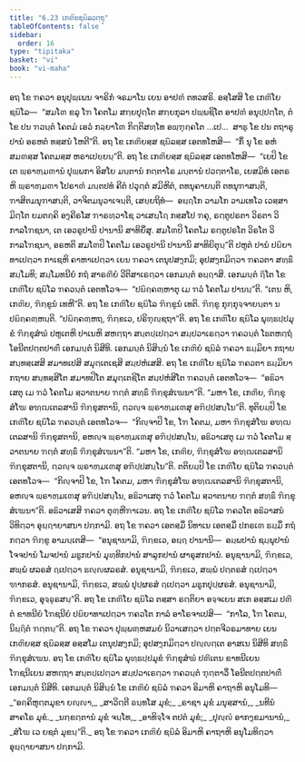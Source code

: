 ```yaml
---
title: "6.23 ເກຓິຍຊຏິລວຕ຺ຖຸ"
tableOfContents: false
sidebar:
  order: 16
type: "tipitaka"
basket: "vi"
book: "vi-maha"
---
```



<DynamicBreadcrumb />

<Division number="300" book="vi-maha">

<Paragraph number="1353" book="vi-maha">
ອຖ ໂຂ ຠຄວາ ອນຸປຸພ຺ເພນ ຈາຣິກໍ ຈຣມາໂນ ເຍນ ອາປຓໍ ຕທວສຣິ. ອສ຺ໂສສິ ໂຂ ເກຓິໂຍ ຊຏິໂລ—  “ສມໂຓ ຂລຸ ໂຠ ໂຄຕໂມ ສກ຺ຍປຸຕ຺ໂຕ ສກ຺ຍກຸລາ ປພ຺ພຊິໂຕ ອາປຓໍ ອນຸປ຺ປຕ຺ໂຕ, ຕໍ ໂຂ ປນ ຠວນ຺ຕໍ ໂຄຕມໍ ເອວໍ ກລ຺ຍາໂຓ ກິຕ຺ຕິສທ຺ໂທ ອພ຺ຠຸຄ຺ຄໂຕ …ເປ…  ສາຘຸ ໂຂ ປນ ຕຖາຣູປານໍ ອຣຫຕໍ ທສ຺ສນໍ ໂຫຕີ”ຕິ. ອຖ ໂຂ ເກຓິຍສ຺ສ ຊຏິລສ຺ສ ເອຕທໂຫສິ—  “ກິໍ ນຸ ໂຂ ອຫໍ ສມຓສ຺ສ ໂຄຕມສ຺ສ ຫຣາເປຍ຺ຍນ຺”ຕິ. ອຖ ໂຂ ເກຓິຍສ຺ສ ຊຏິລສ຺ສ ເອຕທໂຫສິ—  “ເຍປິ ໂຂ ເຕ ພ຺ຣາຫ຺ມຓານໍ ປຸພ຺ພກາ ອິສໂຍ ມນ຺ຕານໍ ກຕ຺ຕາໂຣ ມນ຺ຕານໍ ປວຕ຺ຕາໂຣ, ເຍສມິທໍ ເອຕຣຫິ ພ຺ຣາຫ຺ມຓາ ໂປຣາຓໍ ມນ຺ຕປທໍ ຄີຕໍ ປວຸຕ຺ຕໍ ສມິຫິຕໍ, ຕທນຸຄາຍນ຺ຕິ ຕທນຸຠາສນ຺ຕິ, ຠາສິຕມນຸຠາສນ຺ຕິ, ວາຈິຕມນຸວາເຈນ຺ຕິ, ເສຍ຺ຍຖິທໍ—  ອຏ຺ຐໂກ ວາມໂກ ວາມເທໂວ ເວສ຺ສາມິຕ຺ໂຕ ຍມຕຄ຺ຄິ ອງ຺ຄີຣໂສ ຠາຣທ຺ວາໂຊ ວາເສຏ຺ໂຐ ກສ຺ສໂປ ຠຄຸ, ຣຕ຺ຕູປຣຕາ ວິຣຕາ ວິກາລໂຠຊນາ, ເຕ ເອວຣູປານິ ປານານິ ສາທິຍິໍສຸ. ສມໂຓປິ ໂຄຕໂມ ຣຕ຺ຕູປຣໂຕ ວິຣໂຕ ວິກາລໂຠຊນາ, ອຣຫຕິ ສມໂຓປິ ໂຄຕໂມ ເອວຣູປານິ ປານານິ ສາທິຍິຕຸນ຺”ຕິ ປຫູຕໍ ປານໍ ປຏິຍາທາເປຕ຺ວາ ກາເຊຫິ ຄາຫາເປຕ຺ວາ ເຍນ ຠຄວາ ເຕນຸປສງ຺ກມິ; ອຸປສງ຺ກມິຕ຺ວາ ຠຄວຕາ ສທ຺ຘິໍ ສມ຺ໂມທິ; ສມ຺ໂມທນີຍໍ ກຖໍ ສາຣຓີຍໍ ວີຕິສາເຣຕ຺ວາ ເອກມນ຺ຕໍ ອຏ຺ຐາສິ. ເອກມນ຺ຕໍ ຐິໂຕ ໂຂ ເກຓິໂຍ ຊຏິໂລ ຠຄວນ຺ຕໍ ເອຕທໂວຈ—  “ປຏິຄ຺ຄຓ຺ຫາຕຸ ເມ ຠວໍ ໂຄຕໂມ ປານນ຺”ຕິ. “ເຕນ ຫິ, ເກຓິຍ, ຠິກ຺ຂູນໍ ເທຫີ”ຕິ. ອຖ ໂຂ ເກຓິໂຍ ຊຏິໂລ ຠິກ຺ຂູນໍ ເທຕິ. ຠິກ຺ຂູ ກຸກ຺ກຸຈ຺ຈາຍນ຺ຕາ ນ ປຏິຄ຺ຄຓ຺ຫນ຺ຕິ. “ປຏິຄ຺ຄຓ຺ຫຖ, ຠິກ຺ຂເວ, ປຣິຠຸຎ຺ຊຖາ”ຕິ. ອຖ ໂຂ ເກຓິໂຍ ຊຏິໂລ ພຸທ຺ຘປ຺ປມຸຂໍ ຠິກ຺ຂຸສໍຆໍ ປຫູເຕຫິ ປາເນຫິ ສຫຕ຺ຖາ ສນ຺ຕປ຺ເປຕ຺ວາ ສມ຺ປວາເຣຕ຺ວາ ຠຄວນ຺ຕໍ ໂຘຕຫຕ຺ຖໍ ໂອນີຕປຕ຺ຕປາຓິໍ ເອກມນ຺ຕໍ ນິສີທິ. ເອກມນ຺ຕໍ ນິສິນ຺ນໍ ໂຂ ເກຓິຍໍ ຊຏິລໍ ຠຄວາ ຘມ຺ມິຍາ ກຖາຍ ສນ຺ທສ຺ເສສິ ສມາທເປສິ ສມຸຕ຺ເຕເຊສິ ສມ຺ປຫໍເສສິ. ອຖ ໂຂ ເກຓິໂຍ ຊຏິໂລ ຠຄວຕາ ຘມ຺ມິຍາ ກຖາຍ ສນ຺ທສ຺ສິໂຕ ສມາທປິໂຕ ສມຸຕ຺ເຕຊິໂຕ ສມ຺ປຫໍສິໂຕ ຠຄວນ຺ຕໍ ເອຕທໂວຈ—  “ອຘິວາເສຕຸ ເມ ຠວໍ ໂຄຕໂມ ສ຺ວາຕນາຍ ຠຕ຺ຕໍ ສທ຺ຘິໍ ຠິກ຺ຂຸສໍເຆນາ”ຕິ. “ມຫາ ໂຂ, ເກຓິຍ, ຠິກ຺ຂຸສໍໂຆ ອຑ຺ຒເຕລສານິ ຠິກ຺ຂຸສຕານິ, ຕ຺ວຎ຺ຈ ພ຺ຣາຫ຺ມເຓສຸ ອຠິປ຺ປສນ຺ໂນ”ຕິ.
</Paragraph>

<Paragraph number="1354" book="vi-maha">
ທຸຕິຍມ຺ປິ ໂຂ ເກຓິໂຍ ຊຏິໂລ ຠຄວນ຺ຕໍ ເອຕທໂວຈ—  “ກິຎ຺ຈາປິ ໂຂ, ໂຠ ໂຄຕມ, ມຫາ ຠິກ຺ຂຸສໍໂຆ ອຑ຺ຒເຕລສານິ ຠິກ຺ຂຸສຕານິ, ອຫຎ຺ຈ ພ຺ຣາຫ຺ມເຓສຸ ອຠິປ຺ປສນ຺ໂນ, ອຘິວາເສຕຸ ເມ ຠວໍ ໂຄຕໂມ ສ຺ວາຕນາຍ ຠຕ຺ຕໍ ສທ຺ຘິໍ ຠິກ຺ຂຸສໍເຆນາ”ຕິ. “ມຫາ ໂຂ, ເກຓິຍ, ຠິກ຺ຂຸສໍໂຆ ອຑ຺ຒເຕລສານິ ຠິກ຺ຂຸສຕານິ, ຕ຺ວຎ຺ຈ ພ຺ຣາຫ຺ມເຓສຸ ອຠິປ຺ປສນ຺ໂນ”ຕິ. ຕຕິຍມ຺ປິ ໂຂ ເກຓິໂຍ ຊຏິໂລ ຠຄວນ຺ຕໍ ເອຕທໂວຈ—  “ກິຎ຺ຈາປິ ໂຂ, ໂຠ ໂຄຕມ, ມຫາ ຠິກ຺ຂຸສໍໂຆ ອຑ຺ຒເຕລສານິ ຠິກ຺ຂຸສຕານິ, ອຫຎ຺ຈ ພ຺ຣາຫ຺ມເຓສຸ ອຠິປ຺ປສນ຺ໂນ, ອຘິວາເສຕຸ ຠວໍ ໂຄຕໂມ ສ຺ວາຕນາຍ ຠຕ຺ຕໍ ສທ຺ຘິໍ ຠິກ຺ຂຸສໍເຆນາ”ຕິ. ອຘິວາເສສິ ຠຄວາ ຕຸຓ຺ຫີຠາເວນ. ອຖ ໂຂ ເກຓິໂຍ ຊຏິໂລ ຠຄວໂຕ ອຘິວາສນໍ ວິທິຕ຺ວາ ອຸຏ຺ຐາຍາສນາ ປກ຺ກາມິ.
</Paragraph>

<Paragraph number="1355" book="vi-maha">
ອຖ ໂຂ ຠຄວາ ເອຕສ຺ມິໍ ນິທາເນ ເອຕສ຺ມິໍ ປກຣເຓ ຘມ຺ມິໍ ກຖໍ ກຕ຺ວາ ຠິກ຺ຂູ ອາມນ຺ເຕສິ—  “ອນຸຊານາມິ, ຠິກ຺ຂເວ, ອຏ຺ຐ ປານານິ—  ອມ຺ພປານໍ ຊມ຺ພຸປານໍ ໂຈຈປານໍ ໂມຈປານໍ ມຘູກປານໍ ມຸທ຺ທິກປານໍ ສາລູກປານໍ ຜາຣຸສກປານໍ. ອນຸຊານາມິ, ຠິກ຺ຂເວ, ສພ຺ພໍ ຜລຣສໍ ຐເປຕ຺ວາ ຘຎ຺ຎຜລຣສໍ. ອນຸຊານາມິ, ຠິກ຺ຂເວ, ສພ຺ພໍ ປຕ຺ຕຣສໍ ຐເປຕ຺ວາ ຑາກຣສໍ. ອນຸຊານາມິ, ຠິກ຺ຂເວ, ສພ຺ພໍ ປຸປ຺ຜຣສໍ ຐເປຕ຺ວາ ມຘູກປຸປ຺ຜຣສໍ. ອນຸຊານາມິ, ຠິກ຺ຂເວ, ອຸຈ຺ຉຸຣສນ຺”ຕິ.
</Paragraph>

<Paragraph number="1356" book="vi-maha">
ອຖ ໂຂ ເກຓິໂຍ ຊຏິໂລ ຕສ຺ສາ ຣຕ຺ຕິຍາ ອຈ຺ຈເຍນ ສເກ ອສ຺ສເມ ປຓີຕໍ ຂາທນີຍໍ ໂຠຊນີຍໍ ປຏິຍາທາເປຕ຺ວາ ຠຄວໂຕ ກາລໍ ອາໂຣຈາເປສິ—  “ກາໂລ, ໂຠ ໂຄຕມ, ນິຏ຺ຐິຕໍ ຠຕ຺ຕນ຺”ຕິ. ອຖ ໂຂ ຠຄວາ ປຸພ຺ພຓ຺ຫສມຍໍ ນິວາເສຕ຺ວາ ປຕ຺ຕຈີວຣມາທາຍ ເຍນ ເກຓິຍສ຺ສ ຊຏິລສ຺ສ ອສ຺ສໂມ ເຕນຸປສງ຺ກມິ; ອຸປສງ຺ກມິຕ຺ວາ ປຎ຺ຎຕ຺ເຕ ອາສເນ ນິສີທິ ສທ຺ຘິໍ ຠິກ຺ຂຸສໍເຆນ. ອຖ ໂຂ ເກຓິໂຍ ຊຏິໂລ ພຸທ຺ຘປ຺ປມຸຂໍ ຠິກ຺ຂຸສໍຆໍ ປຓີເຕນ ຂາທນີເຍນ ໂຠຊນີເຍນ ສຫຕ຺ຖາ ສນ຺ຕປ຺ເປຕ຺ວາ ສມ຺ປວາເຣຕ຺ວາ ຠຄວນ຺ຕໍ ຠຸຕ຺ຕາວິໍ ໂອນີຕປຕ຺ຕປາຓິໍ ເອກມນ຺ຕໍ ນິສີທິ. ເອກມນ຺ຕໍ ນິສິນ຺ນໍ ໂຂ ເກຓິຍໍ ຊຏິລໍ ຠຄວາ ອິມາຫິ ຄາຖາຫິ ອນຸໂມທິ—
</Paragraph>

<Paragraph number="1357" type="verses" book="vi-maha">
_“ອຄ຺ຄິຫຸຕ຺ຕມຸຂາ ຍຎ຺ຎາ,_  
_ສາວິຕ຺ຕີ ຉນ຺ທໂສ ມຸຂໍ;_  
_ຣາຊາ ມຸຂໍ ມນຸສ຺ສານໍ,_  
_ນທີນໍ ສາຄໂຣ ມຸຂໍ._  

</Paragraph>

<Paragraph number="1358" type="verses" book="vi-maha">
_ນກ຺ຂຕ຺ຕານໍ ມຸຂໍ ຈນ຺ໂທ,_  
_ອາທິຈ຺ໂຈ ຕປຕໍ ມຸຂໍ;_  
_ປຸຎ຺ຎໍ ອາກງ຺ຂມານານໍ,_  
_ສໍໂຆ ເວ ຍຊຕໍ ມຸຂນ຺”ຕິ._  

</Paragraph>

<Paragraph number="1359" book="vi-maha">
ອຖ ໂຂ ຠຄວາ ເກຓິຍໍ ຊຏິລໍ ອິມາຫິ ຄາຖາຫິ ອນຸໂມທິຕ຺ວາ ອຸຏ຺ຐາຍາສນາ ປກ຺ກາມິ.
</Paragraph>
</Division>